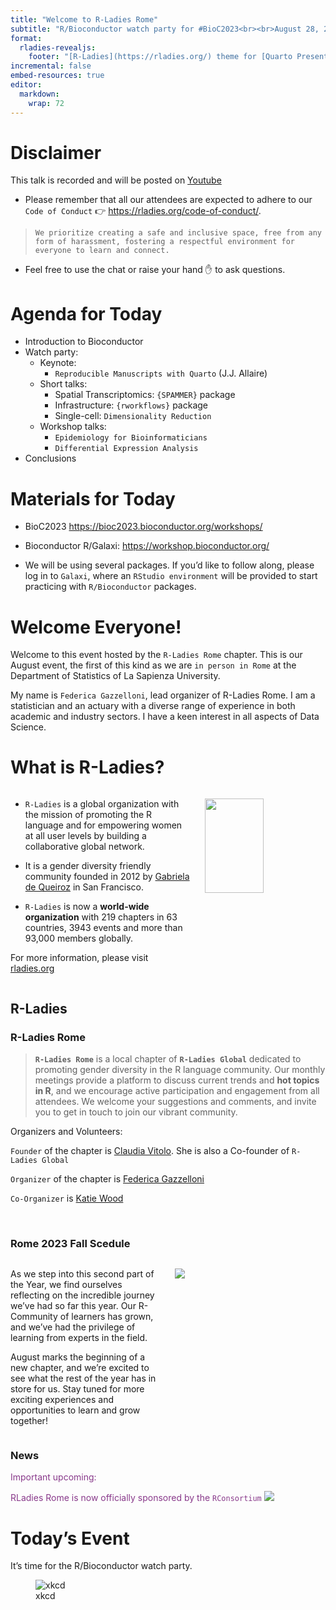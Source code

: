 ```yaml
---
title: "Welcome to R-Ladies Rome"
subtitle: "R/Bioconductor watch party for #BioC2023<br><br>August 28, 2023"
format: 
  rladies-revealjs:
    footer: "[R-Ladies](https://rladies.org/) theme for [Quarto Presentations](https://quarto.org/docs/presentations/revealjs/index.html). Code available on [GitHub](https://github.com/beatrizmilz/quarto-rladies-theme)."
incremental: false
embed-resources: true
editor: 
  markdown: 
    wrap: 72
---
```


# Disclaimer {background-color="#562457"}

This talk is recorded and will be posted on
[Youtube](https://www.youtube.com/@rladiesrome)

-   Please remember that all our attendees are expected to adhere to our
    `Code of Conduct` 👉 <https://rladies.org/code-of-conduct/>.

> `We prioritize creating a safe and inclusive space, free from any form of harassment, fostering a respectful environment for everyone to learn and connect.`

-   Feel free to use the chat or raise your hand ✋ to ask questions.

# Agenda for Today {.smaller}

-   Introduction to Bioconductor
-   Watch party:
    -   Keynote:
        -   `Reproducible Manuscripts with Quarto` (J.J. Allaire) 
    -   Short talks:
        -   Spatial Transcriptomics: `{SPAMMER}` package
        -   Infrastructure: `{rworkflows}` package
        -   Single-cell: `Dimensionality Reduction`
    -   Workshop talks:
        -   `Epidemiology for Bioinformaticians` 
        -   `Differential Expression Analysis`
-   Conclusions        

# Materials for Today

::: fragment
-   BioC2023 <https://bioc2023.bioconductor.org/workshops/>
:::
::: fragment
-   Bioconductor R/Galaxi: <https://workshop.bioconductor.org/>
:::
::: fragment
-   We will be using several packages. If you'd like to follow along, please log in to `Galaxi`, where an `RStudio environment` will be provided to start practicing with `R/Bioconductor` packages.
:::

# Welcome Everyone!

::: fragment
Welcome to this event hosted by the `R-Ladies Rome` chapter. This is our August event, the first of this kind as we are `in person in Rome` at the Department of Statistics of La Sapienza University.
:::
::: fragment
My name is `Federica Gazzelloni`, lead organizer of R-Ladies Rome. I am a statistician and an actuary with a diverse range of experience in both academic and industry sectors. I have a keen interest in all aspects of Data Science.
:::

# What is R-Ladies? {.smaller}

::: columns
::: {.column width="60%"}
::: fragment
-   `R-Ladies` is a global organization with the mission of promoting the R language and for empowering women at all user levels by building a collaborative global network.
:::
::: fragment    
-   It is a gender diversity friendly community founded in 2012 by [Gabriela de Queiroz](https://rladies.org/united-states-rladies/name/gabriela-de-queiroz/) in San Francisco.
:::
::: fragment
-   `R-Ladies` is now a **world-wide organization** with 219 chapters in 63 countries, 3943 events and more than 93,000 members globally.
:::

::: fragment
For more information, please visit [rladies.org](rladies.org)
:::

:::

::: {.column width="40%"}
![](https://media.giphy.com/media/meziKcZ0Jm1E0H6eqC/giphy.gif){width="70%"}
:::
:::

## R-Ladies {.smaller}

::: panel-tabset
### R-Ladies Rome

> **`R-Ladies Rome`** is a local chapter of **`R-Ladies Global`**
> dedicated to promoting gender diversity in the R language community.
> Our monthly meetings provide a platform to discuss current trends and
> **hot topics in R**, and we encourage active participation and
> engagement from all attendees. We welcome your suggestions and
> comments, and invite you to get in touch to join our vibrant
> community.

::: fragment
Organizers and Volunteers:

`Founder` of the chapter is [Claudia
Vitolo](https://rladies.org/italy-rladies/name/claudia-vitolo/). She is
also a Co-founder of `R-Ladies Global`

`Organizer` of the chapter is [Federica
Gazzelloni](https://federicagazzelloni.netlify.app)

`Co-Organizer` is [Katie
Wood](https://www.linkedin.com/in/katie-wood-omca%E2%84%A2-92060817/)
:::

<br>

### Rome 2023 Fall Scedule {.smaller}
::: columns
::: {.column width="50%"}
As we step into this second part of the Year, we find ourselves
reflecting on the incredible journey we've had so far this year. Our
R-Community of learners has grown, and we've had the privilege of
learning from experts in the field.

August marks the beginning of a new chapter, and we're excited to see
what the rest of the year has in store for us. Stay tuned for more
exciting experiences and opportunities to learn and grow together!
:::

::: {.column width="50%"}
![](https://media.giphy.com/media/l0HlTvwNTvPpJVQNG/giphy.gif)
:::

:::


### News

::: {style="color: #88398A"}
Important upcoming:

RLadies Rome is now officially sponsored by the
`RConsortium`
![](images/rconsortium.png)
:::


:::

# Today's Event {.smaller}

It's time for the R/Bioconductor watch party.

![xkcd](https://imgs.xkcd.com/comics/flash_games.png){fig-align="center"}

